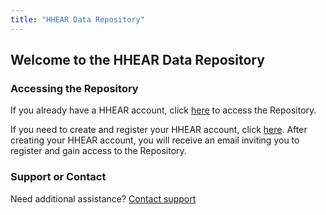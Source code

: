```yaml
---
title: "HHEAR Data Repository"
---
```


## Welcome to the HHEAR Data Repository



### Accessing the Repository

If you already have a HHEAR account, click [here](https://hadatac-web.mssm.edu/hadatac/login) to access the Repository. 

If you need to create and register your HHEAR account, click [here](https://hheardatacenter.mssm.edu/login.asp). After creating your HHEAR account, you will receive an email inviting you to register and gain access to the Repository.


### Support or Contact

Need additional assistance?  [Contact support](mailto:hhearsupport@mssm.edu) 
